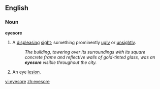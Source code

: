==English==

===Noun===
'''eyesore'''

# A [[displeasing]] [[sight]]; something prominently [[ugly]] or [[unsightly]].
#:''The building, towering over its surroundings with its square concrete frame and reflective walls of gold-tinted glass, was an '''eyesore''' visible throughout the city.''
# An eye [[lesion]].

[[vi:eyesore]]
[[zh:eyesore]]